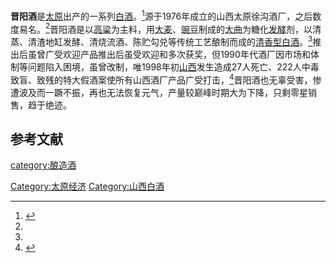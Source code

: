 '''晋阳酒'''是[[太原|太原]]出产的一系列[[中国烧酒|白酒]]。<ref name=zgcnbjscdd>{{cite book |author=于光 |title=中国陈年白酒收藏大典．名优酒分册 |url=https://books.google.com/books/about/%E4%B8%AD%E5%9B%BD%E9%99%88%E5%B9%B4%E7%99%BD%E9%85%92%E6%94%B6%E8%97%8F%E5%A4%A7%E5%85%B8_%E5%90%8D%E4%BC%98%E9%85%92.html?id=ybVWzQEACAAJ |year=2018年 |language=Zh-hans |location=[[天津市|天津市]] |publisher=天津科学技术出版社] |page=489页 |isbn=755764753X |access-date=2018年5月1日 |archive-date=2020年10月22日 |archive-url=https://web.archive.org/web/20201022185609/https://books.google.com/books/about/%E4%B8%AD%E5%9B%BD%E9%99%88%E5%B9%B4%E7%99%BD%E9%85%92%E6%94%B6%E8%97%8F%E5%A4%A7%E5%85%B8_%E5%90%8D%E4%BC%98%E9%85%92.html?id=ybVWzQEACAAJ |dead-url=no }}</ref>源于1976年成立的山西太原徐沟酒厂，之后数度易名。<ref name=zgcnbjscdd/>晋阳酒是以[[高粱|高粱]]为主料，用[[大麦|大麦]]、[[豌豆|豌豆]]制成的[[大曲|大曲]]为糖化[[发酵|发酵]]剂，以清蒸、清渣地缸发酵、清烧流酒、陈贮勾兑等传统工艺酿制而成的[[清香型白酒|清香型白酒]]。<ref name=zgcnbjscdd/>推出后虽曾广受欢迎产品推出后虽受欢迎和多次获奖，但1990年代酒厂因市场和体制等问题陷入困境，虽曾改制，唯1998年初[[山西|山西]]发生造成27人死亡、222人中毒致盲、致残的特大假酒案使所有山西酒厂产品广受打击，<ref name=l1>{{cite web|url=http://k.sina.com.cn/article_1782364155_6a3cb7fb001005ckt.html|title=读老报：回忆98山西特大假酒案，工业酒精勾兑造成27人死亡|language=Zh-hans|accessdate=2018年2月21日|archive-date=2019年3月1日|archive-url=https://web.archive.org/web/20190301124553/http://k.sina.com.cn/article_1782364155_6a3cb7fb001005ckt.html|dead-url=no}}</ref>晋阳酒也无辜受害，惨遭波及而一蹶不振，再也无法恢复元气，产量较巅峰时期大为下降，只剩零星销售，趋于绝迹。

==参考文献==
{{reflist}}
{{饮料小作品}}
{{中華酒文化}}

[[category:酿造酒|category:酿造酒]]
[[Category:太原经济|Category:太原经济]]
[[Category:山西白酒|Category:山西白酒]]